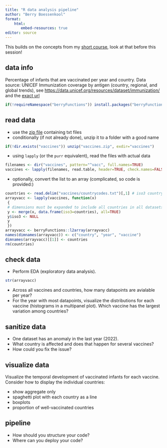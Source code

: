 ```yaml
---
title: "R data analysis pipeline"
author: "Berry Boessenkool"
format:
    html: 
       embed-resources: true
editor: source
---
```


This builds on the concepts from my [short course](https://github.com/brry/hour), look at that before this session!

## data info

Percentage of infants that are vaccinated per year and country. Data source: UNICEF Immunization coverage by antigen (country, regional, and global trends), see <https://data.unicef.org/resources/dataset/immunization/> and the [exact url](https://data.unicef.org/resources/data_explorer/unicef_f/?ag=UNICEF&df=GLOBAL_DATAFLOW&ver=1.0&dq=.IM_BCG+IMMUNISATION+IM_DTP1+IM_DTP3+IM_HEPB3+IM_HEPBB+IM_HIB3+IM_IPV1+IM_MCV1+IM_MCV2+IM_PCV3+IM_POL3+IM_RCV1+IM_ROTAC+IM_YFV..&startPeriod=2010&endPeriod=2020&lastnobservations=1)

```r
if(!requireNamespace("berryFunctions")) install.packages("berryFunctions")
```


## read data

-   use the [zip file](vaccines.zip) containing txt files
-   conditionally (if not already done), unzip it to a folder with a good name
```r
if(!dir.exists("vaccines")) unzip("vaccines.zip", exdir="vaccines")
```

-   using `lapply` (or the `purr` equivalent), read the files with actual data
```r
filenames <- dir("vaccines", pattern="^vacc", full.names=TRUE)
vaccines <- lapply(filenames, read.table, header=TRUE, check.names=FALSE)
```

-   optionally, convert the list to an array (complicated, so code is provided:)

```r
countries <- read.delim("vaccines/countrycodes.txt")[,1] # iso3 countrycodes
arrayvacc <- lapply(vaccines, function(x) 
 {
 # dimensions must be expanded to include all countries in all datasets:
 y <- merge(x, data.frame(iso3=countries), all=TRUE)
 y$iso3 <- NULL
 y
 })
arrayvacc <- berryFunctions::l2array(arrayvacc)
names(dimnames(arrayvacc)) <- c("country", "year", "vaccine")
dimnames(arrayvacc)[[1]] <- countries
rm(countries)
```

## check data

-   Perform EDA (exploratory data analysis).
```r
str(arrayvacc)
```

-   Across all vaccines and countries, how many datapoints are avialable per year?
-   For the year with most datapoints, visualize the distributions for each vaccine (histograms in a multipanel plot). Which vaccine has the largest variation among countries?

## sanitize data

-   One dataset has an anomaly in the last year (2022).
-   What country is affected and does that happen for several vaccines?
-   How could you fix the issue?

## visualize data

Visualize the temporal development of vaccinated infants for each vaccine. Consider how to display the individual countries:

-   show aggregate only
-   spaghetti plot with each country as a line
-   boxplots
-   proportion of well-vaccinated countries

## pipeline

-   How should you structure your code?
-   Where can you deploy your code?
